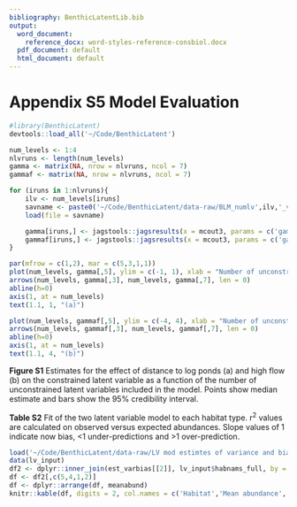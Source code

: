 ```yaml
---
bibliography: BenthicLatentLib.bib
output:
  word_document: 
    reference_docx: word-styles-reference-consbiol.docx
  pdf_document: default
  html_document: default
---  
```


# Appendix S5 Model Evaluation   

```r
#library(BenthicLatent)
devtools::load_all('~/Code/BenthicLatent')
```  


```r

num_levels <- 1:4
nlvruns <- length(num_levels)
gamma <- matrix(NA, nrow = nlvruns, ncol = 7)
gammaf <- matrix(NA, nrow = nlvruns, ncol = 7)

for (iruns in 1:nlvruns){
	ilv <- num_levels[iruns]
	savname <- paste0('~/Code/BenthicLatent/data-raw/BLM_numlv',ilv,'_v3.RData')
	load(file = savname)

	gamma[iruns,] <- jagstools::jagsresults(x = mcout3, params = c('gamma'))
	gammaf[iruns,] <- jagstools::jagsresults(x = mcout3, params = c('gammaf'))
}

par(mfrow = c(1,2), mar = c(5,3,1,1))
plot(num_levels, gamma[,5], ylim = c(-1, 1), xlab = "Number of unconstrained LVs", ylab = "Effect size", pch = 16, las = 2, xaxt = "n")
arrows(num_levels, gamma[,3], num_levels, gamma[,7], len = 0)
abline(h=0)
axis(1, at = num_levels)
text(1.1, 1, "(a)")

plot(num_levels, gammaf[,5], ylim = c(-4, 4), xlab = "Number of unconstrained LVs", ylab = "Effect size", pch = 16, las = 2, xaxt = "n")
arrows(num_levels, gammaf[,3], num_levels, gammaf[,7], len = 0)
abline(h=0)
axis(1, at = num_levels)
text(1.1, 4, "(b)")


```

**Figure S1** Estimates for the effect of distance to log ponds (a) and high flow (b) on the constrained latent variable as a function of the number of unconstrained latent variables included in the model. Points show median estimate and bars show the 95% credibility interval. 


**Table S2** Fit of the two latent variable model to each habitat type. r^2^ values are calculated on observed versus expected abundances. Slope values of 1 indicate now bias, <1 under-predictions and >1 over-prediction. 

```r
load('~/Code/BenthicLatent/data-raw/LV mod estimtes of variance and bias.Rdata')
data(lv_input)
df2 <- dplyr::inner_join(est_varbias[[2]], lv_input$habnams_full, by = c('habnams' = "CODE"))
df <- df2[,c(5,4,1,2)]
df <- dplyr::arrange(df, meanabund)
knitr::kable(df, digits = 2, col.names = c('Habitat','Mean abundance','r^2^','Slope of expected on observed'))
```
